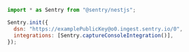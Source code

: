 <SignInNote />

```javascript {tabTitle: JavaScript}
import * as Sentry from "@sentry/nestjs";

Sentry.init({
  dsn: "https://examplePublicKey@o0.ingest.sentry.io/0",
  integrations: [Sentry.captureConsoleIntegration()],
});
```
